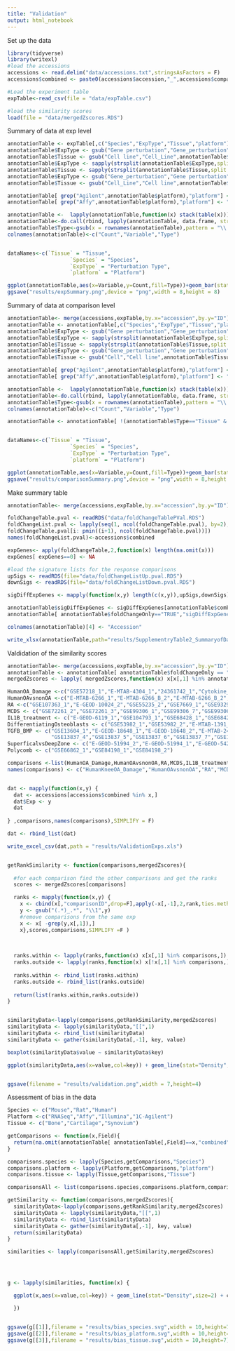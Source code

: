 ```yaml
---
title: "Validation"
output: html_notebook
---
```


Set up the data
```r
library(tidyverse)
library(writexl)
#load the accessions
accessions <- read.delim("data/accessions.txt",stringsAsFactors = F)
accessions$combined <- paste0(accessions$accession,"_",accessions$comparison)

#Load the experiment table
expTable<-read_csv(file = "data/expTable.csv")

#load the similarity scores
load(file = "data/mergedZscores.RDS")
```

Summary of data at exp level
```r

annotationTable <- expTable[,c("Species","ExpType","Tissue","platform")]
annotationTable$ExpType <- gsub("Gene perturbation","Gene_perturbation",annotationTable$ExpType)
annotationTable$Tissue <- gsub("Cell line","Cell_Line",annotationTable$Tissue)
annotationTable$ExpType <- sapply(strsplit(annotationTable$ExpType,split = " "),"[[",1)
annotationTable$Tissue <- sapply(strsplit(annotationTable$Tissue,split = " "),"[[",1)
annotationTable$ExpType <- gsub("Gene_perturbation","Gene perturbation",annotationTable$ExpType)
annotationTable$Tissue <- gsub("Cell_Line","Cell line",annotationTable$Tissue)

annotationTable[ grep("Agilent",annotationTable$platform),"platform"] <- "Agilent" 
annotationTable[ grep("Affy",annotationTable$platform),"platform"] <- "Affymetrix" 

annotationTable <-  lapply(annotationTable,function(x) stack(table(x)))
annotationTable<-do.call(rbind, lapply(annotationTable, data.frame, stringsAsFactors=FALSE))
annotationTable$Type<-gsub(x = rownames(annotationTable),pattern = "\\..+",replacement = "",perl = T)
colnames(annotationTable)<-c("Count","Variable","Type")


dataNames<-c(`Tissue` = "Tissue",
                    `Species` = "Species",
                    `ExpType` = "Perturbation Type",
                    `platform` = "Platform")

ggplot(annotationTable,aes(x=Variable,y=Count,fill=Type))+geom_bar(stat="identity",fill="darkgrey")+facet_wrap(~Type,scale='free_x',labeller = as_labeller(dataNames)) + cowplot::theme_cowplot(font_size = 24) + theme(axis.text.x = element_text(angle = 45, vjust = 1, hjust=1),legend.position="none") + scale_fill_brewer(palette = "Set2") + ylab("Number of Experiments") + xlab("")
ggsave("results/expSummary.png",device = "png",width = 8,height = 8)
```

Summary of data at comparison level
```r
annotationTable<- merge(accessions,expTable,by.x="accession",by.y="ID")
annotationTable <- annotationTable[,c("Species","ExpType","Tissue","platform")]
annotationTable$ExpType <- gsub("Gene perturbation","Gene_perturbation",annotationTable$ExpType)
annotationTable$ExpType <- sapply(strsplit(annotationTable$ExpType,split = " "),"[[",1)
annotationTable$Tissue <- sapply(strsplit(annotationTable$Tissue,split = " "),"[[",1)
annotationTable$ExpType <- gsub("Gene_perturbation","Gene perturbation",annotationTable$ExpType)
annotationTable$Tissue <- gsub("Cell","Cell line",annotationTable$Tissue)

annotationTable[ grep("Agilent",annotationTable$platform),"platform"] <- "Agilent" 
annotationTable[ grep("Affy",annotationTable$platform),"platform"] <- "Affymetrix" 

annotationTable <-  lapply(annotationTable,function(x) stack(table(x)))
annotationTable<-do.call(rbind, lapply(annotationTable, data.frame, stringsAsFactors=FALSE))
annotationTable$Type<-gsub(x = rownames(annotationTable),pattern = "\\..+",replacement = "",perl = T)
colnames(annotationTable)<-c("Count","Variable","Type")

annotationTable <- annotationTable[ !(annotationTable$Type=="Tissue" & annotationTable$Count<15),]


dataNames<-c(`Tissue` = "Tissue",
                    `Species` = "Species",
                    `ExpType` = "Perturbation Type",
                    `platform` = "Platform")

ggplot(annotationTable,aes(x=Variable,y=Count,fill=Type))+geom_bar(stat="identity",fill="darkgrey")+facet_wrap(~Type,scale='free_x',labeller = as_labeller(dataNames)) + cowplot::theme_cowplot(font_size = 24) + theme(axis.text.x = element_text(angle = 45, vjust = 1, hjust=1),legend.position="none") + scale_fill_brewer(palette = "Set2") + ylab("Number of Expression Responses")  + xlab("")
ggsave("results/comparisonSummary.png",device = "png",width = 8,height = 8)
```
Make summary table
```r
annotationTable<- merge(accessions,expTable,by.x="accession",by.y="ID")

foldChangeTable.pval <- readRDS("data/foldChangeTablePVal.RDS")
foldChangeList.pval <- lapply(seq(1, ncol(foldChangeTable.pval), by=2), function(i)
foldChangeTable.pval[i: pmin((i+1), ncol(foldChangeTable.pval))])
names(foldChangeList.pval)<-accessions$combined

expGenes<- apply(foldChangeTable,2,function(x) length(na.omit(x)))
expGenes[ expGenes==0] <- NA

#load the signature lists for the response comparisons
upSigs <- readRDS(file="data/foldChangeListUp.pval.RDS")
downSigs <- readRDS(file="data/foldChangeListDown.pval.RDS")

sigDiffExpGenes <- mapply(function(x,y) length(c(x,y)),upSigs,downSigs)

annotationTable$sigDiffExpGenes <- sigDiffExpGenes[annotationTable$combined]
annotationTable[ annotationTable$foldChangeOnly=="TRUE","sigDiffExpGenes"] <- NA

colnames(annotationTable)[4] <- "Accession"

write_xlsx(annotationTable,path="results/SupplementryTable2_SummaryofDatasets.xlsx")

```




Valdidation of the similarity scores
```r
annotationTable<- merge(accessions,expTable,by.x="accession",by.y="ID")
annotationTable <- annotationTable[ annotationTable$foldChangeOnly == "FALSE",]
mergedZscores <- lapply( mergedZscores,function(x) x[x[,1] %in% annotationTable$combined,])

HumanOA_Damage <-c("GSE57218_1","E-MTAB-4304_1","24361742_1","Cytokine_Explant_1")
HumanOAvsnonOA <-c("E-MTAB-6266_1","E-MTAB-6266_B_2","E-MTAB-6266_B_2","22659600_1","GSE114007_1")
RA <-c("GSE107363_1","E-GEOD-10024_2","GSE55235_2","GSE7669_1","GSE9329_1")
MCDS <- c("GSE72261_2","GSE72261_3","GSE99306_1","GSE99306_7","GSE99306_10","GSE99306_13","GSE30628_1")
IL1B_treatment <- c("E-GEOD-6119_1","GSE104793_1","GSE68428_1","GSE68428_2","GSE72575_4","GSE75181_2","GSE74220_1","GSE31685_1")
DifferentiatingOsteoblasts <- c("GSE53982_1","GSE53982_2","E-MTAB-1391_1","E-MTAB-1391_2","E-MTAB-1391_3")
TGFB_BMP <- c("GSE13604_1","E-GEOD-18648_1","E-GEOD-18648_2","E-MTAB-2450_1","GSE29233_1","GSE13837_1","GSE13837_2","GSE13837_3",
              "GSE13837_4","GSE13837_5","GSE13837_6","GSE13837_7","GSE13837_8","GSE13837_9","GSE13837_10","GSE13837_11","GSE13837_12")
SuperficalvsDeepZone <- c("E-GEOD-51994_2","E-GEOD-51994_1","E-GEOD-54216_1","GSE39795_2")
Polycomb <- c("GSE66862_1","GSE84198_1","GSE84198_2")

comparisons <-list(HumanOA_Damage,HumanOAvsnonOA,RA,MCDS,IL1B_treatment,DifferentiatingOsteoblasts,TGFB_BMP,SuperficalvsDeepZone,Polycomb)
names(comparisons) <- c("HumanKneeOA_Damage","HumanOAvsnonOA","RA","MCDS","IL1B_treatment","DifferentiatingOsteoblasts","TGFB_BMP","SuperficalvsDeepZone","Polycomb")


dat <- mapply(function(x,y) {
  dat <- accessions[accessions$combined %in% x,]
  dat$Exp <- y
  dat
  
} ,comparisons,names(comparisons),SIMPLIFY = F)

dat <- rbind_list(dat)

write_excel_csv(dat,path = "results/ValidationExps.xls")


getRankSimilarity <- function(comparisons,mergedZscores){
  
  #for each comparison find the other comparisons and get the ranks
  scores <- mergedZscores[comparisons]

  ranks <- mapply(function(x,y) {
    x <- cbind(x[,"comparisonID",drop=F],apply(-x[,-1],2,rank,ties.method= "random"))
    y <- gsub("(.*)_.*", "\\1",y)
    #remove comparisons from the same exp
    x <- x[ -grep(y,x[,1]),]
    x},scores,comparisons,SIMPLIFY =F )
  

 
  ranks.within <- lapply(ranks,function(x) x[x[,1] %in% comparisons,])
  ranks.outside <- lapply(ranks,function(x) x[!x[,1] %in% comparisons,])
  
  ranks.within <- rbind_list(ranks.within)
  ranks.outside <- rbind_list(ranks.outside)
  
  return(list(ranks.within,ranks.outside))
}


similarityData<-lapply(comparisons,getRankSimilarity,mergedZscores)
similarityData <- lapply(similarityData,"[[",1)
similarityData <- rbind_list(similarityData)
similarityData <- gather(similarityData[,-1], key, value)

boxplot(similarityData$value ~ similarityData$key)

ggplot(similarityData,aes(x=value,col=key)) + geom_line(stat="Density",size=2) + cowplot::theme_cowplot(font_size = 20) + scale_x_continuous(name = "Rank") + scale_y_continuous(name = "Density")+ theme(legend.title=element_blank()) + scale_color_manual(labels = c("Characteristic Direction Jaccard", "Fold Change Cosine","Fold Change Jaccard","Significance Jaccard"),values=c("blue","red","green","orange")) + theme(legend.position = c(0.3, 0.8))


ggsave(filename = "results/validation.png",width = 7,height=4)

```
Assessment of bias in the data
```r
Species <- c("Mouse","Rat","Human")
Platform <-c("RNASeq","Affy","Illumina","1C-Agilent")
Tissue <- c("Bone","Cartilage","Synovium")

getComparisons <- function(x,Field){
  return(na.omit(annotationTable[ annotationTable[,Field]==x,"combined"]))
}

comparisons.species <- lapply(Species,getComparisons,"Species")
comparisons.platform <- lapply(Platform,getComparisons,"platform")
comparisons.tissue <- lapply(Tissue,getComparisons,"Tissue")

comparisonsAll <- list(comparisons.species,comparisons.platform,comparisons.tissue)

getSimilarity <- function(comparisons,mergedZscores){
  similarityData<-lapply(comparisons,getRankSimilarity,mergedZscores)
  similarityData <- lapply(similarityData,"[[",1)
  similarityData <- rbind_list(similarityData)
  similarityData <- gather(similarityData[,-1], key, value)
  return(similarityData)
}

similarities <- lapply(comparisonsAll,getSimilarity,mergedZscores)




g <- lapply(similarities, function(x) {

  ggplot(x,aes(x=value,col=key)) + geom_line(stat="Density",size=2) + cowplot::theme_cowplot(font_size = 20) + scale_x_continuous(name = "Rank") + scale_y_continuous(name = "Density")+ theme(legend.title=element_blank()) +  scale_color_manual(labels = c("Characteristic Direction Jaccard", "Fold Change Cosine","Fold Change Jaccard","Significance Jaccard"),values=c("blue","red","green","orange"))

  })


ggsave(g[[1]],filename = "results/bias_species.svg",width = 10,height=7)
ggsave(g[[2]],filename = "results/bias_platform.svg",width = 10,height=7)
ggsave(g[[3]],filename = "results/bias_tissue.svg",width = 10,height=7)

```


